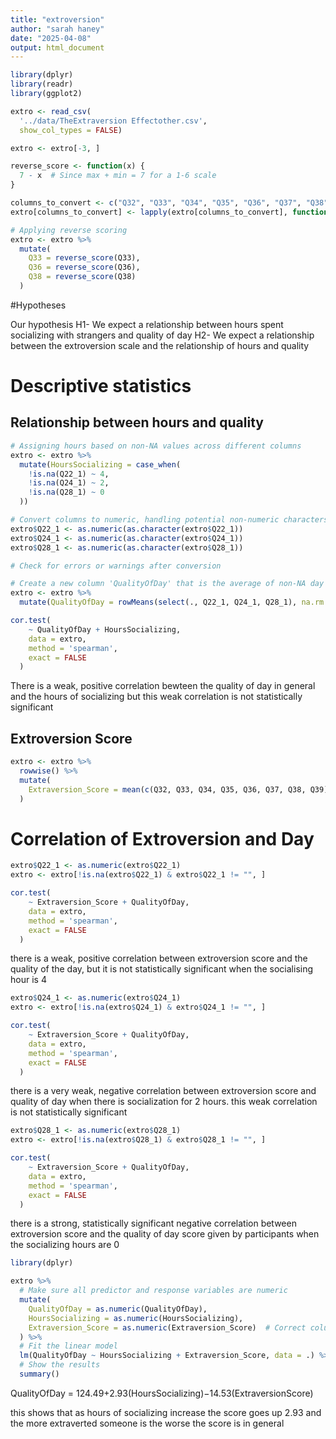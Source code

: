 ```yaml
---
title: "extroversion"
author: "sarah haney"
date: "2025-04-08"
output: html_document
---
```


```r
library(dplyr)
library(readr)
library(ggplot2)

extro <- read_csv(
  '../data/TheExtraversion Effectother.csv',
  show_col_types = FALSE)

```


```r

extro <- extro[-3, ]

reverse_score <- function(x) {
  7 - x  # Since max + min = 7 for a 1-6 scale
}

columns_to_convert <- c("Q32", "Q33", "Q34", "Q35", "Q36", "Q37", "Q38", "Q39")
extro[columns_to_convert] <- lapply(extro[columns_to_convert], function(x) as.numeric(as.character(x)))

# Applying reverse scoring
extro <- extro %>%
  mutate(
    Q33 = reverse_score(Q33),
    Q36 = reverse_score(Q36),
    Q38 = reverse_score(Q38)
  )
```

#Hypotheses

Our hypothesis
  H1- We expect a relationship between hours spent socializing with strangers and quality of day
  H2- We expect a relationship between the extroversion scale and the relationship of hours and quality
  
# Descriptive statistics

## Relationship between hours and quality
```r


# Assigning hours based on non-NA values across different columns
extro <- extro %>%
  mutate(HoursSocializing = case_when(
    !is.na(Q22_1) ~ 4,
    !is.na(Q24_1) ~ 2,
    !is.na(Q28_1) ~ 0
  ))

# Convert columns to numeric, handling potential non-numeric characters
extro$Q22_1 <- as.numeric(as.character(extro$Q22_1))
extro$Q24_1 <- as.numeric(as.character(extro$Q24_1))
extro$Q28_1 <- as.numeric(as.character(extro$Q28_1))

# Check for errors or warnings after conversion

```

```r
# Create a new column 'QualityOfDay' that is the average of non-NA day ratings
extro <- extro %>%
  mutate(QualityOfDay = rowMeans(select(., Q22_1, Q24_1, Q28_1), na.rm = TRUE))

```


```r
cor.test(
    ~ QualityOfDay + HoursSocializing,
    data = extro,
    method = 'spearman',
    exact = FALSE
  )
```
There is a weak, positive correlation bewteen the quality of day in general and the hours of socializing but this weak correlation is not statistically significant 

## Extroversion Score 
```r
extro <- extro %>%
  rowwise() %>%
  mutate(
    Extraversion_Score = mean(c(Q32, Q33, Q34, Q35, Q36, Q37, Q38, Q39), na.rm = TRUE)
  )
```

# Correlation of Extroversion and Day

```r
extro$Q22_1 <- as.numeric(extro$Q22_1)
extro <- extro[!is.na(extro$Q22_1) & extro$Q22_1 != "", ]

cor.test(
    ~ Extraversion_Score + QualityOfDay,
    data = extro,
    method = 'spearman',
    exact = FALSE
  )
```
there is a weak, positive correlation between extroversion score and the quality of the day, but it is not statistically significant when the socialising hour is 4 


```r
extro$Q24_1 <- as.numeric(extro$Q24_1)
extro <- extro[!is.na(extro$Q24_1) & extro$Q24_1 != "", ]

cor.test(
    ~ Extraversion_Score + QualityOfDay,
    data = extro,
    method = 'spearman',
    exact = FALSE
  )
```
there is a very weak, negative correlation between extroversion score and quality of day when there is socialization for 2 hours. this weak correlation is not statistically significant 


```r
extro$Q28_1 <- as.numeric(extro$Q28_1)
extro <- extro[!is.na(extro$Q28_1) & extro$Q28_1 != "", ]

cor.test(
    ~ Extraversion_Score + QualityOfDay,
    data = extro,
    method = 'spearman',
    exact = FALSE
  )
```
there is a strong, statistically significant negative correlation between extroversion score and the quality of day score given by participants when the socializing hours are 0  

```r
library(dplyr)

extro %>%
  # Make sure all predictor and response variables are numeric
  mutate(
    QualityOfDay = as.numeric(QualityOfDay),
    HoursSocializing = as.numeric(HoursSocializing),
    Extraversion_Score = as.numeric(Extraversion_Score)  # Correct column name
  ) %>%
  # Fit the linear model
  lm(QualityOfDay ~ HoursSocializing + Extraversion_Score, data = .) %>%
  # Show the results
  summary()

```
QualityOfDay = 124.49+2.93(HoursSocializing)−14.53(ExtraversionScore)

this shows that as hours of socializing increase the score goes up 2.93 and the more extraverted someone is the worse the score is in general



